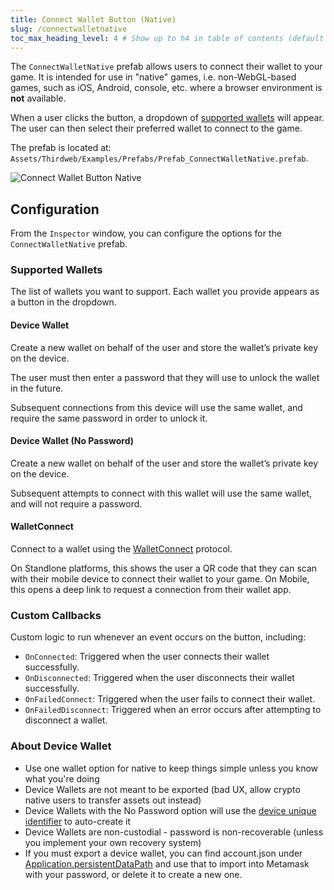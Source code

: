 ```yaml
---
title: Connect Wallet Button (Native)
slug: /connectwalletnative
toc_max_heading_level: 4 # Show up to h4 in table of contents (default is up to h3)
---
```


The `ConnectWalletNative` prefab allows users to connect their wallet to your game. It is intended
for use in "native" games, i.e. non-WebGL-based games, such as iOS, Android, console, etc. where a browser
environment is **not** available.

When a user clicks the button, a dropdown of [supported wallets](#supported-wallets) will appear. The user can then
select their preferred wallet to connect to the game.

The prefab is located at: `Assets/Thirdweb/Examples/Prefabs/Prefab_ConnectWalletNative.prefab`.

![Connect Wallet Button Native](../assets/connectwalletnative.png)

## Configuration

From the `Inspector` window, you can configure the options for the `ConnectWalletNative` prefab.

### Supported Wallets

The list of wallets you want to support.
Each wallet you provide appears as a button in the dropdown.

#### Device Wallet

Create a new wallet on behalf of the user and store the wallet&rsquo;s private key on the device.

The user must then enter a password that they will use to unlock the wallet in the future.

Subsequent connections from this device will use the same wallet, and require the same password in order to unlock it.

#### Device Wallet (No Password)

Create a new wallet on behalf of the user and store the wallet&rsquo;s private key on the device.

Subsequent attempts to connect with this wallet will use the same wallet, and will not require a password.

#### WalletConnect

Connect to a wallet using the [WalletConnect](https://walletconnect.org/) protocol.

On Standlone platforms, this shows the user a QR code that they can scan with their mobile device to connect their wallet to your game.
On Mobile, this opens a deep link to request a connection from their wallet app.

### Custom Callbacks

Custom logic to run whenever an event occurs on the button, including:

- `OnConnected`: Triggered when the user connects their wallet successfully.
- `OnDisconnected`: Triggered when the user disconnects their wallet successfully.
- `OnFailedConnect`: Triggered when the user fails to connect their wallet.
- `OnFailedDisconnect`: Triggered when an error occurs after attempting to disconnect a wallet.

### About Device Wallet
- Use one wallet option for native to keep things simple unless you know what you're doing
- Device Wallets are not meant to be exported (bad UX, allow crypto native users to transfer assets out instead)
- Device Wallets with the No Password option will use the [device unique identifier](https://docs.unity3d.com/ScriptReference/SystemInfo-deviceUniqueIdentifier.html) to auto-create it 
- Device Wallets are non-custodial - password is non-recoverable (unless you implement your own recovery system)
- If you must export a device wallet, you can find account.json under [Application.persistentDataPath](https://docs.unity3d.com/ScriptReference/Application-persistentDataPath.html) and use that to import into Metamask with your password, or delete it to create a new one.
